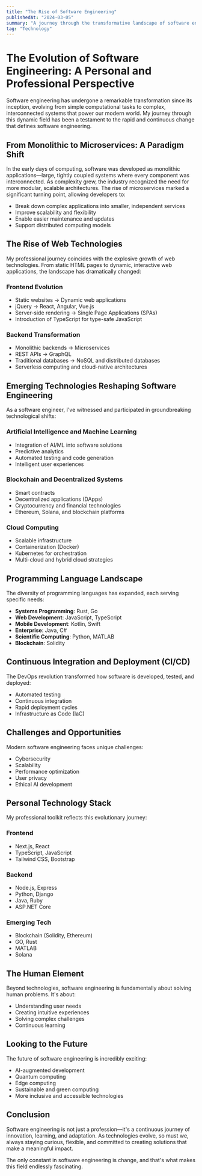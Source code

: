 ```yaml
---
title: "The Rise of Software Engineering"
publishedAt: "2024-03-05"
summary: "A journey through the transformative landscape of software engineering, exploring technological evolution, paradigm shifts, and the future of digital innovation."
tag: "Technology"
---
```


# The Evolution of Software Engineering: A Personal and Professional Perspective

Software engineering has undergone a remarkable transformation since its inception, evolving from simple computational tasks to complex, interconnected systems that power our modern world. My journey through this dynamic field has been a testament to the rapid and continuous change that defines software engineering.

## From Monolithic to Microservices: A Paradigm Shift

In the early days of computing, software was developed as monolithic applications—large, tightly coupled systems where every component was interconnected. As complexity grew, the industry recognized the need for more modular, scalable architectures. The rise of microservices marked a significant turning point, allowing developers to:

- Break down complex applications into smaller, independent services
- Improve scalability and flexibility
- Enable easier maintenance and updates
- Support distributed computing models

## The Rise of Web Technologies

My professional journey coincides with the explosive growth of web technologies. From static HTML pages to dynamic, interactive web applications, the landscape has dramatically changed:

### Frontend Evolution
- Static websites → Dynamic web applications
- jQuery → React, Angular, Vue.js
- Server-side rendering → Single Page Applications (SPAs)
- Introduction of TypeScript for type-safe JavaScript

### Backend Transformation
- Monolithic backends → Microservices
- REST APIs → GraphQL
- Traditional databases → NoSQL and distributed databases
- Serverless computing and cloud-native architectures

## Emerging Technologies Reshaping Software Engineering

As a software engineer, I've witnessed and participated in groundbreaking technological shifts:

### Artificial Intelligence and Machine Learning
- Integration of AI/ML into software solutions
- Predictive analytics
- Automated testing and code generation
- Intelligent user experiences

### Blockchain and Decentralized Systems
- Smart contracts
- Decentralized applications (DApps)
- Cryptocurrency and financial technologies
- Ethereum, Solana, and blockchain platforms

### Cloud Computing
- Scalable infrastructure
- Containerization (Docker)
- Kubernetes for orchestration
- Multi-cloud and hybrid cloud strategies

## Programming Language Landscape

The diversity of programming languages has expanded, each serving specific needs:

- **Systems Programming**: Rust, Go
- **Web Development**: JavaScript, TypeScript
- **Mobile Development**: Kotlin, Swift
- **Enterprise**: Java, C#
- **Scientific Computing**: Python, MATLAB
- **Blockchain**: Solidity

## Continuous Integration and Deployment (CI/CD)

The DevOps revolution transformed how software is developed, tested, and deployed:
- Automated testing
- Continuous integration
- Rapid deployment cycles
- Infrastructure as Code (IaC)

## Challenges and Opportunities

Modern software engineering faces unique challenges:
- Cybersecurity
- Scalability
- Performance optimization
- User privacy
- Ethical AI development

## Personal Technology Stack

My professional toolkit reflects this evolutionary journey:

### Frontend
- Next.js, React
- TypeScript, JavaScript
- Tailwind CSS, Bootstrap

### Backend
- Node.js, Express
- Python, Django
- Java, Ruby
- ASP.NET Core

### Emerging Tech
- Blockchain (Solidity, Ethereum)
- GO, Rust
- MATLAB
- Solana

## The Human Element

Beyond technologies, software engineering is fundamentally about solving human problems. It's about:
- Understanding user needs
- Creating intuitive experiences
- Solving complex challenges
- Continuous learning

## Looking to the Future

The future of software engineering is incredibly exciting:
- AI-augmented development
- Quantum computing
- Edge computing
- Sustainable and green computing
- More inclusive and accessible technologies

## Conclusion

Software engineering is not just a profession—it's a continuous journey of innovation, learning, and adaptation. As technologies evolve, so must we, always staying curious, flexible, and committed to creating solutions that make a meaningful impact.

The only constant in software engineering is change, and that's what makes this field endlessly fascinating.